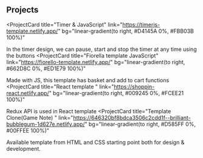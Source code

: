 ## Projects

<ProjectCard
  title="Timer & JavaScript"
  link="https://timerjs-template.netlify.app/"
  bg="linear-gradient(to right, #D4145A 0%, #FBB03B 100%)"
>
  In the timer design, we can pause, start and stop the timer at any time using the buttons
</ProjectCard>
<ProjectCard
  title="Fiorella template JavaScript"
  link="https://fiorello-template.netlify.app/"
  bg="linear-gradient(to right, #662D8C 0%, #ED1E79 100%)"
>
  Made with JS, this template has basket and add to cart functions
</ProjectCard>
<ProjectCard
  title="React template "
  link="https://shoppin-react.netlify.app/"
  bg="linear-gradient(to right, #009245 0%, #FCEE21 100%)"
>
Redux API is used in React template
</ProjectCard>
<ProjectCard
  title="Template Clone(Game Note)
"
  link="https://646320bf8bdca3506c2cdd1f--brilliant-bubblegum-1d627e.netlify.app/"
  bg="linear-gradient(to right, #D585FF 0%, #00FFEE 100%)"
> 
 Available template from HTML and CSS  starting point both for design & development.

</ProjectCard>

